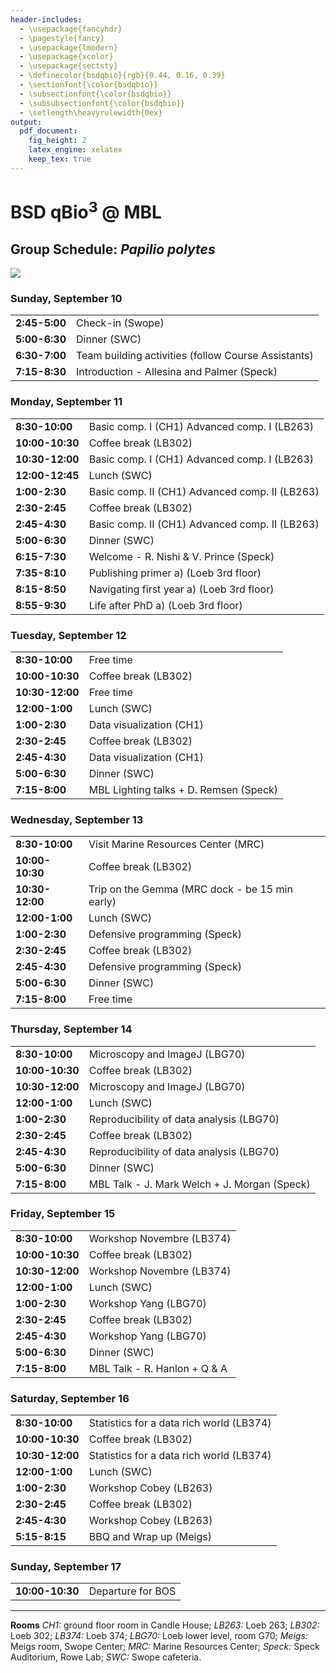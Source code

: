 ```yaml
---
header-includes:
  - \usepackage{fancyhdr}
  - \pagestyle{fancy}
  - \usepackage{lmodern}
  - \usepackage{xcolor}
  - \usepackage{sectsty}
  - \definecolor{bsdqbio}{rgb}{0.44, 0.16, 0.39}
  - \sectionfont{\color{bsdqbio}}
  - \subsectionfont{\color{bsdqbio}}
  - \subsubsectionfont{\color{bsdqbio}}
  - \setlength\heavyrulewidth{0ex}
output:
  pdf_document:
    fig_height: 2
    latex_engine: xelatex
    keep_tex: true
---
```

# BSD qBio$^3$ @ MBL

## Group Schedule: *Papilio polytes*
 ![](https://github.com/StefanoAllesina/BSD-QBio3/raw/master/logo_group/Papilio_polytes.png)

### Sunday, September 10 

------------------    -----------------------------------------------------
**2:45-5:00**         Check-in (Swope)                                     
**5:00-6:30**         Dinner (SWC)                                         
**6:30-7:00**         Team building activities (follow Course Assistants)  
**7:15-8:30**         Introduction - Allesina and Palmer (Speck)           
------------------    -----------------------------------------------------

### Monday, September 11 

------------------    -----------------------------------------------------
**8:30-10:00**        Basic comp. I (CH1) Advanced comp. I (LB263)         
**10:00-10:30**       Coffee break (LB302)                                 
**10:30-12:00**       Basic comp. I (CH1) Advanced comp. I (LB263)         
**12:00-12:45**       Lunch (SWC)                                          
**1:00-2:30**         Basic comp. II (CH1) Advanced comp. II (LB263)       
**2:30-2:45**         Coffee break (LB302)                                 
**2:45-4:30**         Basic comp. II (CH1) Advanced comp. II (LB263)       
**5:00-6:30**         Dinner (SWC)                                         
**6:15-7:30**         Welcome - R. Nishi & V. Prince (Speck)               
**7:35-8:10**         Publishing primer a) (Loeb 3rd floor)                
**8:15-8:50**         Navigating first year a) (Loeb 3rd floor)            
**8:55-9:30**         Life after PhD a) (Loeb 3rd floor)                   
------------------    -----------------------------------------------------

### Tuesday, September 12 

------------------    -----------------------------------------------------
**8:30-10:00**        Free time                                            
**10:00-10:30**       Coffee break (LB302)                                 
**10:30-12:00**       Free time                                            
**12:00-1:00**        Lunch (SWC)                                          
**1:00-2:30**         Data visualization (CH1)                             
**2:30-2:45**         Coffee break (LB302)                                 
**2:45-4:30**         Data visualization (CH1)                             
**5:00-6:30**         Dinner (SWC)                                         
**7:15-8:00**         MBL Lighting talks + D. Remsen (Speck)               
------------------    -----------------------------------------------------

### Wednesday, September 13 

------------------    -----------------------------------------------------
**8:30-10:00**        Visit Marine Resources Center (MRC)                  
**10:00-10:30**       Coffee break (LB302)                                 
**10:30-12:00**       Trip on the Gemma (MRC dock - be 15 min early)       
**12:00-1:00**        Lunch (SWC)                                          
**1:00-2:30**         Defensive programming (Speck)                        
**2:30-2:45**         Coffee break (LB302)                                 
**2:45-4:30**         Defensive programming (Speck)                        
**5:00-6:30**         Dinner (SWC)                                         
**7:15-8:00**         Free time                                            
------------------    -----------------------------------------------------

### Thursday, September 14 

------------------    -----------------------------------------------------
**8:30-10:00**        Microscopy and ImageJ (LBG70)                        
**10:00-10:30**       Coffee break (LB302)                                 
**10:30-12:00**       Microscopy and ImageJ (LBG70)                        
**12:00-1:00**        Lunch (SWC)                                          
**1:00-2:30**         Reproducibility of data analysis (LBG70)             
**2:30-2:45**         Coffee break (LB302)                                 
**2:45-4:30**         Reproducibility of data analysis (LBG70)             
**5:00-6:30**         Dinner (SWC)                                         
**7:15-8:00**         MBL Talk - J. Mark Welch + J. Morgan (Speck)         
------------------    -----------------------------------------------------

### Friday, September 15 

------------------    -----------------------------------------------------
**8:30-10:00**        Workshop Novembre (LB374)                            
**10:00-10:30**       Coffee break (LB302)                                 
**10:30-12:00**       Workshop Novembre (LB374)                            
**12:00-1:00**        Lunch (SWC)                                          
**1:00-2:30**         Workshop Yang (LBG70)                                
**2:30-2:45**         Coffee break (LB302)                                 
**2:45-4:30**         Workshop Yang (LBG70)                                
**5:00-6:30**         Dinner (SWC)                                         
**7:15-8:00**         MBL Talk -  R. Hanlon + Q & A                        
------------------    -----------------------------------------------------

### Saturday, September 16 

------------------    -----------------------------------------------------
**8:30-10:00**        Statistics for a data rich world (LB374)             
**10:00-10:30**       Coffee break (LB302)                                 
**10:30-12:00**       Statistics for a data rich world (LB374)             
**12:00-1:00**        Lunch (SWC)                                          
**1:00-2:30**         Workshop Cobey (LB263)                               
**2:30-2:45**         Coffee break (LB302)                                 
**2:45-4:30**         Workshop Cobey (LB263)                               
**5:15-8:15**         BBQ and Wrap up (Meigs)                              
------------------    -----------------------------------------------------

### Sunday, September 17 

------------------    -----------------------------------------------------
**10:00-10:30**       Departure for BOS                                    
------------------    -----------------------------------------------------



-------


**Rooms** *CH1:* ground floor room in Candle House; *LB263:* Loeb 263; *LB302:* Loeb 302; *LB374:* Loeb 374; 
*LBG70:* Loeb lower level, room G70; *Meigs:* Meigs room, Swope Center; *MRC:* Marine Resources Center; *Speck:* Speck Auditorium, Rowe Lab; *SWC:* Swope cafeteria.
  
